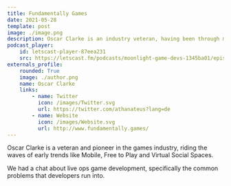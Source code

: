 ```yaml
---
title: Fundamentally Games
date: 2021-05-28
template: post
image: ./image.png
description: Oscar Clarke is an industry veteran, having been through many iterations of the gaming industry. He share information about his latest game publishing venture.
podcast_player:
    id: letscast-player-87eea231
    src: https://letscast.fm/podcasts/moonlight-game-devs-1345ba01/episodes/the-fundamentals-of-living-games/player.js
externals_profile:
    rounded: True
    image: ./author.png
    name: Oscar Clarke
    links:
        - name: Twitter
          icon: /images/Twitter.svg
          url: https://twitter.com/athanateus?lang=de
        - name: Website
          icon: /images/Website.svg
          url: http://www.fundamentally.games/
---
```


Oscar Clarke is a veteran and pioneer in the games industry, riding the waves of early trends like Mobile, Free to Play and Virtual Social Spaces.

We had a chat about live ops game development, specifically the common problems that developers run into.
